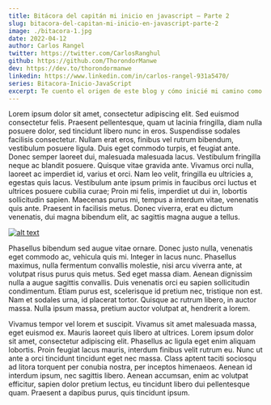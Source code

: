 ```yaml
---
title: Bitácora del capitán mi inicio en javascript — Parte 2
slug: bitacora-del-capitan-mi-inicio-en-javascript-parte-2
image: ./bitacora-1.jpg
date: 2022-04-12
author: Carlos Rangel
twitter: https://twitter.com/CarlosRanghul
github: https://github.com/ThorondorManwe
dev: https://dev.to/thorondormanwe
linkedin: https://www.linkedin.com/in/carlos-rangel-931a5470/
series: Bitacora-Inicio-JavaScript
excerpt: Te cuento el origen de este blog y cómo inicié mi camino como developer en React JS parte 1
---
```


Lorem ipsum dolor sit amet, consectetur adipiscing elit. Sed euismod consectetur felis. Praesent pellentesque, quam ut lacinia fringilla, diam nulla posuere dolor, sed tincidunt libero nunc in eros. Suspendisse sodales facilisis consectetur. Nullam erat eros, finibus vel rutrum bibendum, vestibulum posuere ligula. Duis eget commodo turpis, et feugiat ante. Donec semper laoreet dui, malesuada malesuada lacus. Vestibulum fringilla neque ac blandit posuere. Quisque vitae gravida ante. Vivamus orci nulla, laoreet ac imperdiet id, varius et orci. Nam leo velit, fringilla eu ultricies a, egestas quis lacus. Vestibulum ante ipsum primis in faucibus orci luctus et ultrices posuere cubilia curae; Proin mi felis, imperdiet ut dui in, lobortis sollicitudin sapien. Maecenas purus mi, tempus a interdum vitae, venenatis quis ante. Praesent in facilisis metus. Donec viverra, erat eu dictum venenatis, dui magna bibendum elit, ac sagittis magna augue a tellus.


<div className={styles.image__small}>

[![alt text](https://res.cloudinary.com/dxkxvfo2o/image/upload/v1593621831/unsplashAPI_bs3abg.png)](https://youtu.be/-uuUI5zKE0M "Unsplash - 1")

</div>

Phasellus bibendum sed augue vitae ornare. Donec justo nulla, venenatis eget commodo ac, vehicula quis mi. Integer in lacus nunc. Phasellus maximus, nulla fermentum convallis molestie, nisi arcu viverra ante, at volutpat risus purus quis metus. Sed eget massa diam. Aenean dignissim nulla a augue sagittis convallis. Duis venenatis orci eu sapien sollicitudin condimentum. Etiam purus est, scelerisque id pretium nec, tristique non est. Nam et sodales urna, id placerat tortor. Quisque ac rutrum libero, in auctor massa. Nulla ipsum massa, pretium auctor volutpat at, hendrerit a lorem.

Vivamus tempor vel lorem et suscipit. Vivamus sit amet malesuada massa, eget euismod ex. Mauris laoreet quis libero at ultrices. Lorem ipsum dolor sit amet, consectetur adipiscing elit. Phasellus ac ligula eget enim aliquam lobortis. Proin feugiat lacus mauris, interdum finibus velit rutrum eu. Nunc ut ante a orci tincidunt tincidunt eget nec massa. Class aptent taciti sociosqu ad litora torquent per conubia nostra, per inceptos himenaeos. Aenean id interdum ipsum, nec sagittis libero. Aenean accumsan, enim ac volutpat efficitur, sapien dolor pretium lectus, eu tincidunt libero dui pellentesque quam. Praesent a dapibus purus, quis tincidunt ipsum.

